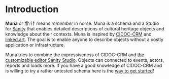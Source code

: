 
# Introduction

<SeidhrLogo className="w-64 h-64 float-right ml-5" />

**Muna** or **ᛗᚢᚾᚨ** means *remember* in norse. Muna is a schema and a Studio for [Sanity](https://sanity.io) that enables detailed descriptions of cultural heritage objects and knowledge about their contexts. Muna is inspired by [CIDOC-CRM](http://www.cidoc-crm.org/) and [linked.art](https://linked.art). The goal is to enable anyone to describe objects without a costly application or infrastructure.

Muna tries to combine the expressiveness of CIDOC-CRM and [the customizable editor Sanity Studio](https://www.sanity.io/). Objects can connected to events, actors, reports and loads more. If you have a good knowledge of CIDOC-CRM and is willing to try a rather untested schema here is the [way to get started](installation.md)!
